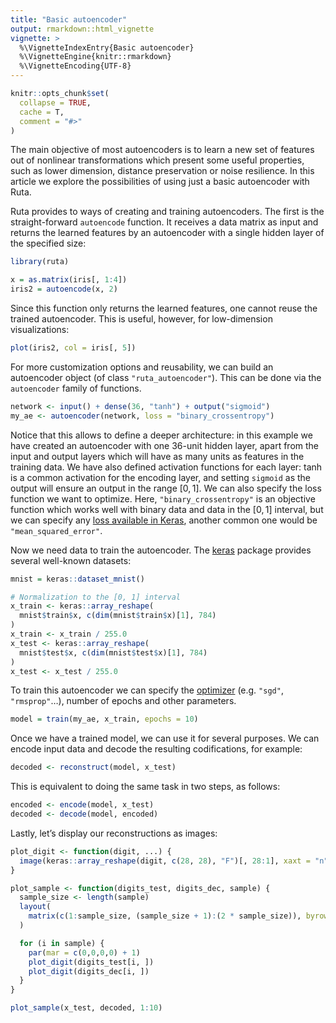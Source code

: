 ```yaml
---
title: "Basic autoencoder"
output: rmarkdown::html_vignette
vignette: >
  %\VignetteIndexEntry{Basic autoencoder}
  %\VignetteEngine{knitr::rmarkdown}
  %\VignetteEncoding{UTF-8}
---
```


```r
knitr::opts_chunk$set(
  collapse = TRUE,
  cache = T,
  comment = "#>"
)
```

The main objective of most autoencoders is to learn a new set of features out of nonlinear transformations which present some useful properties, such as lower dimension, distance preservation or noise resilience. In this article we explore the possibilities of using just a basic autoencoder with Ruta.

Ruta provides to ways of creating and training autoencoders. The first is the straight-forward `autoencode` function. It receives a data matrix as input and returns the learned features by an autoencoder with a single hidden layer of the specified size:

```r
library(ruta)

x = as.matrix(iris[, 1:4])
iris2 = autoencode(x, 2)
```

Since this function only returns the learned features, one cannot reuse the trained autoencoder. This is useful, however, for low-dimension visualizations:

```r
plot(iris2, col = iris[, 5])
```

For more customization options and reusability, we can build an autoencoder object (of class `"ruta_autoencoder"`). This can be done via the `autoencoder` family of functions. 

```r
network <- input() + dense(36, "tanh") + output("sigmoid")
my_ae <- autoencoder(network, loss = "binary_crossentropy")
```

Notice that this allows to define a deeper architecture: in this example we have created an autoencoder with one 36-unit hidden layer, apart from the input and output layers which will have as many units as features in the training data. We have also defined activation functions for each layer: $\tanh$ is a common activation for the encoding layer, and setting `sigmoid` as the output will ensure an output in the range $[0,1]$. We can also specify the loss function we want to optimize. Here, `"binary_crossentropy"` is an objective function which works well with binary data and data in the $[0, 1]$ interval, but we can specify any [loss available in Keras](https://keras.io/losses/), another common one would be `"mean_squared_error"`.

Now we need data to train the autoencoder. The [keras](https://cran.r-project.org/package=keras) package provides several well-known datasets:

```r
mnist = keras::dataset_mnist()

# Normalization to the [0, 1] interval
x_train <- keras::array_reshape(
  mnist$train$x, c(dim(mnist$train$x)[1], 784)
)
x_train <- x_train / 255.0
x_test <- keras::array_reshape(
  mnist$test$x, c(dim(mnist$test$x)[1], 784)
)
x_test <- x_test / 255.0
```

To train this autoencoder we can specify the [optimizer](https://keras.io/optimizers/) (e.g. `"sgd"`, `"rmsprop"`...), number of epochs and other parameters.

```r
model = train(my_ae, x_train, epochs = 10)
```

Once we have a trained model, we can use it for several purposes. We can encode input data and decode the resulting codifications, for example:

```r
decoded <- reconstruct(model, x_test)
```

This is equivalent to doing the same task in two steps, as follows:

```r
encoded <- encode(model, x_test)
decoded <- decode(model, encoded)
```

Lastly, let's display our reconstructions as images:

```r
plot_digit <- function(digit, ...) {
  image(keras::array_reshape(digit, c(28, 28), "F")[, 28:1], xaxt = "n", yaxt = "n", col=gray((255:0)/255), ...)
}

plot_sample <- function(digits_test, digits_dec, sample) {
  sample_size <- length(sample)
  layout(
    matrix(c(1:sample_size, (sample_size + 1):(2 * sample_size)), byrow = F, nrow = 2)
  )

  for (i in sample) {
    par(mar = c(0,0,0,0) + 1)
    plot_digit(digits_test[i, ])
    plot_digit(digits_dec[i, ])
  }
}

plot_sample(x_test, decoded, 1:10)
```

